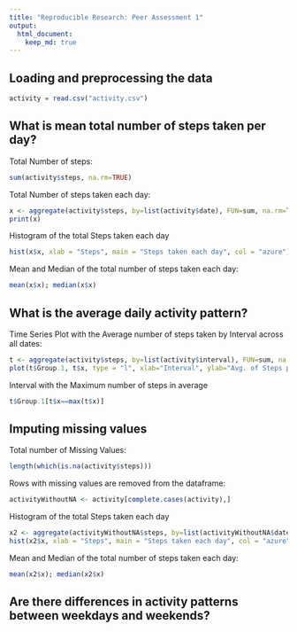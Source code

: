 ```yaml
---
title: "Reproducible Research: Peer Assessment 1"
output: 
  html_document:
    keep_md: true
---
```



## Loading and preprocessing the data
```r
activity = read.csv("activity.csv")
```

## What is mean total number of steps taken per day?
Total Number of steps:
```r
sum(activity$steps, na.rm=TRUE)
```

Total Number of steps taken each day:
```r
x <- aggregate(activity$steps, by=list(activity$date), FUN=sum, na.rm=TRUE)
print(x)
```

Histogram of the total Steps taken each day
```r
hist(x$x, xlab = "Steps", main = "Steps taken each day", col = "azure")
```

Mean  and Median of the total number of steps taken each day:
```r
mean(x$x); median(x$x)
```

## What is the average daily activity pattern?
Time Series Plot with the Average number of steps taken by Interval across all dates:
```r
t <- aggregate(activity$steps, by=list(activity$interval), FUN=sum, na.rm=TRUE)
plot(t$Group.1, t$x, type = "l", xlab="Interval", ylab="Avg. of Steps per Day")
```

Interval with the Maximum number of steps in average
```r
t$Group.1[t$x==max(t$x)]
```

## Imputing missing values
Total number of Missing Values:
```r
length(which(is.na(activity$steps)))
```
Rows with missing values are removed from the dataframe:
```r
activityWithoutNA <- activity[complete.cases(activity),]
```

Histogram of the total Steps taken each day
```r
x2 <- aggregate(activityWithoutNA$steps, by=list(activityWithoutNA$date), FUN=sum)
hist(x2$x, xlab = "Steps", main = "Steps taken each day", col = "azure")
```

Mean  and Median of the total number of steps taken each day:
```r
mean(x2$x); median(x2$x)
```

## Are there differences in activity patterns between weekdays and weekends?

